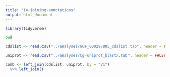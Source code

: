 ```yaml
---
title: "14-joining-annotations"
output: html_document
---
```


```r
library(tidyverse)
```
```bash
pwd
```


```r
cdslist <- read.csv("../analyses/GCF_000297895_cdslist.tab", header = FALSE)
```

```r
uniprot <- read.csv("../analyses/Cg-uniprot_blastx.tab", header = FALSE, sep="\t")
```






```r
comb <- left_join(cdslist, uniprot, by = "V1") 
  %>% left_join()
```


